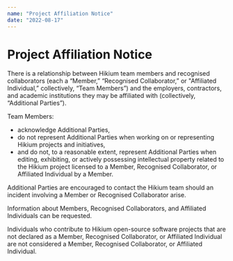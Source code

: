 ```yaml
---
name: "Project Affiliation Notice"
date: "2022-08-17"
---
```


# Project Affiliation Notice

There is a relationship between Hikium team members and recognised collaborators (each a “Member,” “Recognised Collaborator,” or "Affiliated Individual,” collectively, “Team Members”) and the employers, contractors, and academic institutions they may be affiliated with (collectively, “Additional Parties”).

Team Members:

- acknowledge Additional Parties,
- do not represent Additional Parties when working on or representing Hikium projects and initiatives,
- and do not, to a reasonable extent, represent Additional Parties when editing, exhibiting, or actively possessing intellectual property related to the Hikium project licensed to a Member, Recognised Collaborator, or Affiliated Individual by a Member.

Additional Parties are encouraged to contact the Hikium team should an incident involving a Member or Recognised Collaborator arise.

Information about Members, Recognised Collaborators, and Affiliated Individuals can be requested.

Individuals who contribute to Hikium open-source software projects that are not declared as a Member, Recognised Collaborator, or Affiliated Individual are not considered a Member, Recognised Collaborator, or Affiliated Individual.
